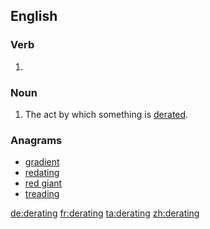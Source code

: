 ==English==

===Verb===
{{head|en}}

# {{present participle of|derate|lang=en}}

===Noun===
{{en-noun}}

# The act by which something is [[derate]]d.

===Anagrams===
* [[gradient#English|gradient]]
* [[redating#English|redating]]
* [[red giant#English|red giant]]
* [[treading#English|treading]]

[[de:derating]]
[[fr:derating]]
[[ta:derating]]
[[zh:derating]]